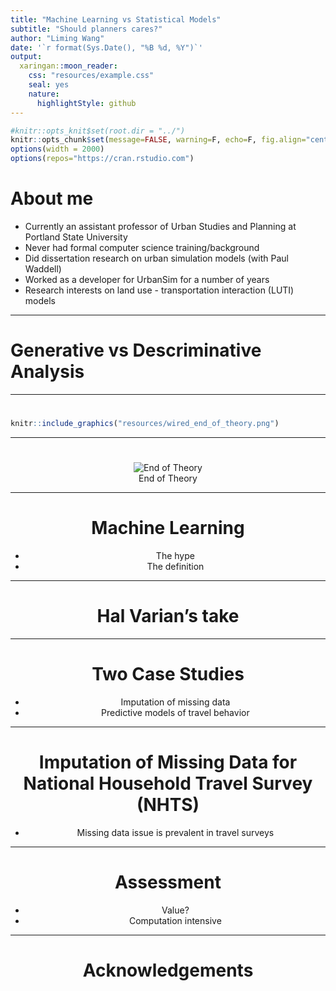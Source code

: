 ```yaml
---
title: "Machine Learning vs Statistical Models"
subtitle: "Should planners cares?"
author: "Liming Wang"
date: '`r format(Sys.Date(), "%B %d, %Y")`'
output:
  xaringan::moon_reader:
    css: "resources/example.css"
    seal: yes
    nature:
      highlightStyle: github
---
```


```r
#knitr::opts_knit$set(root.dir = "../")
knitr::opts_chunk$set(message=FALSE, warning=F, echo=F, fig.align="center")
options(width = 2000)
options(repos="https://cran.rstudio.com")
```

# About me

- Currently an assistant professor of Urban Studies and Planning at Portland State University
- Never had formal computer science training/background
- Did dissertation research on urban simulation models (with Paul Waddell)
- Worked as a developer for UrbanSim for a number of years
- Research interests on land use - transportation interaction (LUTI) models

---

# Generative vs Descriminative Analysis

---

# 

```r
knitr::include_graphics("resources/wired_end_of_theory.png")
```

---

# 
<div style="text-align:center" markdown="1">
![End of Theory](resources/wired_end_of_theory.png)

---

# Machine Learning
- The hype
- The definition

---

# Hal Varian's take

---

# Two Case Studies

- Imputation of missing data
- Predictive models of travel behavior

---

# Imputation of Missing Data for National Household Travel Survey (NHTS)

- Missing data issue is prevalent in travel surveys

---

# Assessment

- Value?
- Computation intensive

---

# Acknowledgements

